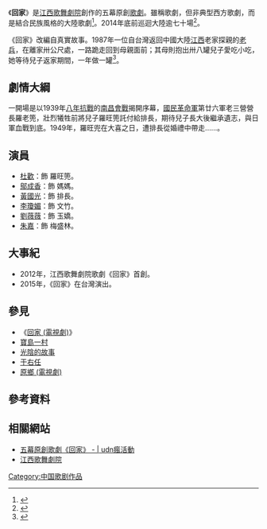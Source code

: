 {{noteTA
|T=zh-hans:彼岸1945; zh-tw:回家 (歌劇); zh-hk:回家 (歌劇);
|G1=ZH Show}}
{{Infobox Television
| show_name            = 回家
| image                = 
| caption              =
| genre                = 战争年代剧／历史情感剧
| format               = 年代、戰爭
| creator              = 
| developer            = 
| writer               =[[任永新|任永新]]、[[李蓬荻|李蓬荻]]
| director             =[[徐向東|徐向東]]
| country              ={{CHNML}}<br>{{ROC-TW}}
| language             = [[國語|國語]]

}}

《'''回家'''》是[[江西歌舞劇院|江西歌舞劇院]]創作的五幕原創[[歌劇|歌劇]]。雖稱歌劇，但非典型西方歌劇，而是結合民族風格的大陸歌劇<ref>{{Cite web |url=http://udn.com/news/story/7012/777061-%E6%B1%9F%E8%A5%BF%E6%96%91%E9%B3%A9%E8%AA%BF%E3%80%81%E5%AE%89%E5%BE%BD%E9%BB%83%E6%A2%85%E6%88%B2-%E5%90%84%E7%9C%81%E8%80%81%E5%85%B5%E5%94%B1%E9%84%89%E6%84%81 |title=江西斑鳩調、安徽黃梅戲 各省老兵唱鄉愁 |accessdate=2015-03-21 |archive-date=2015-03-26 |archive-url=https://web.archive.org/web/20150326005538/http://udn.com/news/story/7012/777061-%E6%B1%9F%E8%A5%BF%E6%96%91%E9%B3%A9%E8%AA%BF%E3%80%81%E5%AE%89%E5%BE%BD%E9%BB%83%E6%A2%85%E6%88%B2-%E5%90%84%E7%9C%81%E8%80%81%E5%85%B5%E5%94%B1%E9%84%89%E6%84%81 |dead-url=no }}</ref>。2014年底前巡迴大陸逾七十場<ref>{{Cite web |url=http://udn.com/news/story/7012/777060-%E8%80%81%E5%85%B5%E3%80%8C%E5%9B%9E%E5%AE%B6%E3%80%8D%E8%B7%AF-%E5%8F%B0%E4%B8%8A%E5%8F%B0%E4%B8%8B%E5%93%AD%E6%88%90%E6%B2%B3 |title=老兵「回家」路 台上台下哭成河 |accessdate=2015-03-21 |archive-date=2015-03-23 |archive-url=https://web.archive.org/web/20150323000414/http://udn.com/news/story/7012/777060-%E8%80%81%E5%85%B5%E3%80%8C%E5%9B%9E%E5%AE%B6%E3%80%8D%E8%B7%AF-%E5%8F%B0%E4%B8%8A%E5%8F%B0%E4%B8%8B%E5%93%AD%E6%88%90%E6%B2%B3 |dead-url=no }}</ref>。

《回家》改編自真實故事。1987年一位自台灣返回中國大陸[[江西|江西]]老家探親的[[老兵|老兵]]，在離家卅公尺處，一路跪走回到母親面前；其母則抱出卅八罐兒子愛吃小吃，她等待兒子返家期間，一年做一罐<ref>{{Cite web |url=http://udn.com/news/story/7012/779378-%E7%88%BA%E5%A5%B6%E5%B8%B6%E5%AD%AB%E7%9C%8B%E3%80%8C%E5%9B%9E%E5%AE%B6%E3%80%8D-%E6%8E%8C%E8%81%B2%E9%9F%BF%E4%B8%8D%E5%81%9C |title=爺奶帶孫看「回家」 掌聲響不停 |accessdate=2015-03-21 |archive-date=2015-03-24 |archive-url=https://web.archive.org/web/20150324154503/http://udn.com/news/story/7012/779378-%E7%88%BA%E5%A5%B6%E5%B8%B6%E5%AD%AB%E7%9C%8B%E3%80%8C%E5%9B%9E%E5%AE%B6%E3%80%8D-%E6%8E%8C%E8%81%B2%E9%9F%BF%E4%B8%8D%E5%81%9C |dead-url=no }}</ref>。

== 劇情大綱 ==
一開場是以1939年[[八年抗戰|八年抗戰]]的[[南昌會戰|南昌會戰]]揭開序幕，[[國民革命軍|國民革命軍]]第廿六軍老三營營長羅老篼，壯烈犧牲前將兒子羅旺篼託付給排長，期待兒子長大後繼承遺志，與日軍血戰到底。1949年，羅旺兜在大喜之日，遭排長從婚禮中帶走......。

== 演員 ==
*[[杜歡|杜歡]]：飾 羅旺篼。
*[[鄔成香|鄔成香]]：飾 媽媽。
*[[黃國光|黃國光]]：飾 排長。
*[[李瓊媚|李瓊媚]]：飾 文竹。
*[[劉薇薇|劉薇薇]]：飾 玉嬌。
*[[朱嘉|朱嘉]]：飾 梅盛林。

==大事紀==
*2012年，江西歌舞劇院歌劇《回家》首創。
*2015年，《回家》在台灣演出。

== 參見 ==
*《[[回家_(電視劇)|回家 (電視劇)]]》
*[[寶島一村|寶島一村]]
*[[光陰的故事|光陰的故事]]
*[[于右任|于右任]]
*[[原鄉_(電視劇)|原鄉 (電視劇)]]

==參考資料==
{{reflist}}

==相關網站==
*[http://uevent.udn.com/home/  五幕原創歌劇《回家》 - | udn瘋活動]{{Wayback|url=http://uevent.udn.com/home/ |date=20150402093132 }}
*[http://www.jx.jxgw.cc/ 江西歌舞劇院]{{Wayback|url=http://www.jx.jxgw.cc/ |date=20150329091847 }}

[[Category:中国歌剧作品|Category:中国歌剧作品]]